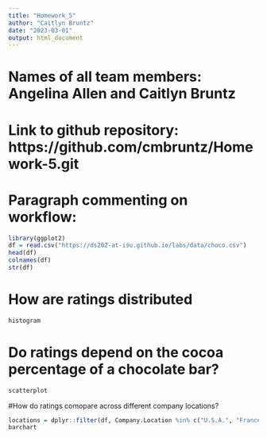 ```yaml
---
title: "Homework_5"
author: "Caitlyn Bruntz"
date: "2023-03-01"
output: html_document
---
```


# Names of all team members: Angelina Allen and Caitlyn Bruntz
# Link to github repository: https://github.com/cmbruntz/Homework-5.git
# Paragraph commenting on workflow: 

```r
library(ggplot2)
df = read.csv("https://ds202-at-isu.github.io/labs/data/choco.csv")
head(df)
colnames(df)
str(df)
```








# How are ratings distributed
```r
histogram
```


# Do ratings depend on the cocoa percentage of a chocolate bar?
```r
scatterplot
```


#How do ratings comopare across different company locations?
```r
locations = dplyr::filter(df, Company.Location %in% c("U.S.A.", "France", "Canada"))
barchart
```




